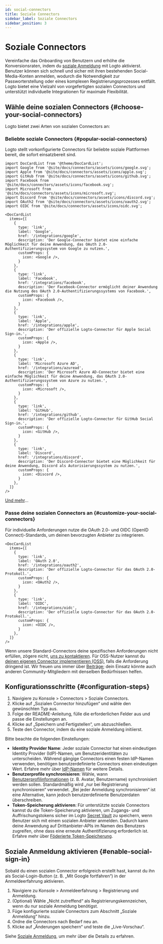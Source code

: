 ```yaml
---
id: social-connectors
title: Soziale Connectors
sidebar_label: Soziale Connectors
sidebar_position: 3
---
```


# Soziale Connectors

Vereinfache das Onboarding von Benutzern und erhöhe die Konversionsraten, indem du [soziale Anmeldung](/end-user-flows/sign-up-and-sign-in/social-sign-in) mit Logto aktivierst. Benutzer können sich schnell und sicher mit ihren bestehenden Social-Media-Konten anmelden, wodurch die Notwendigkeit zur Passworterstellung oder eines komplexen Registrierungsprozesses entfällt. Logto bietet eine Vielzahl von vorgefertigten sozialen Connectors und unterstützt individuelle Integrationen für maximale Flexibilität.

## Wähle deine sozialen Connectors \{#choose-your-social-connectors}

Logto bietet zwei Arten von sozialen Connectors an:

### Beliebte soziale Connectors \{#popular-social-connectors}

Logto stellt vorkonfigurierte Connectors für beliebte soziale Plattformen bereit, die sofort einsatzbereit sind.

```mdx-code-block
import DocCardList from '@theme/DocCardList';
import Google from '@site/docs/connectors/assets/icons/google.svg';
import Apple from '@site/docs/connectors/assets/icons/apple.svg';
import GitHub from '@site/docs/connectors/assets/icons/github.svg';
import Facebook from '@site/docs/connectors/assets/icons/facebook.svg';
import Microsoft from '@site/docs/connectors/assets/icons/microsoft.svg';
import Discord from '@site/docs/connectors/assets/icons/discord.svg';
import OAuth2 from '@site/docs/connectors/assets/icons/oauth2.svg';
import OIDC from '@site/docs/connectors/assets/icons/oidc.svg';

<DocCardList
  items={[
    {
      type: 'link',
      label: 'Google',
      href: '/integrations/google',
      description: 'Der Google-Connector bietet eine einfache Möglichkeit für deine Anwendung, das OAuth 2.0-Authentifizierungssystem von Google zu nutzen.',
      customProps: {
        icon: <Google />,
      }
    },
    {
      type: 'link',
      label: 'Facebook',
      href: '/integrations/facebook',
      description: 'Der Facebook-Connector ermöglicht deiner Anwendung die Nutzung des OAuth 2.0-Authentifizierungssystems von Facebook.',
      customProps: {
        icon: <Facebook />,
      }
    },
    {
      type: 'link',
      label: 'Apple',
      href: '/integrations/apple',
      description: 'Der offizielle Logto-Connector für Apple Social Sign-in.',
      customProps: {
        icon: <Apple />,
      }
    },
    {
      type: 'link',
      label: 'Microsoft Azure AD',
      href: '/integrations/azuread',
      description: 'Der Microsoft Azure AD-Connector bietet eine einfache Möglichkeit für deine Anwendung, das OAuth 2.0-Authentifizierungssystem von Azure zu nutzen.',
      customProps: {
        icon: <Microsoft />,
      }
    },
    {
      type: 'link',
      label: 'GitHub',
      href: '/integrations/github',
      description: 'Der offizielle Logto-Connector für GitHub Social Sign-in.',
      customProps: {
        icon: <GitHub />,
      }
    },
    {
      type: 'link',
      label: 'Discord',
      href: '/integrations/discord',
      description: 'Der Discord-Connector bietet eine Möglichkeit für deine Anwendung, Discord als Autorisierungssystem zu nutzen.',
      customProps: {
        icon: <Discord />,
      }
    },
  ]}
/>
```

[Und mehr](/integrations)...

### Passe deine sozialen Connectors an \{#customize-your-social-connectors}

Für individuelle Anforderungen nutze die OAuth 2.0- und OIDC (OpenID Connect)-Standards, um deinen bevorzugten Anbieter zu integrieren.

```mdx-code-block
<DocCardList
  items={[
    {
      type: 'link',
      label: 'OAuth 2.0',
      href: '/integrations/oauth2',
      description: 'Der offizielle Logto-Connector für das OAuth 2.0-Protokoll.',
      customProps: {
        icon: <OAuth2 />,
      }
    },
    {
      type: 'link',
      label: 'OIDC',
      href: '/integrations/oidc',
      description: 'Der offizielle Logto-Connector für das OAuth 2.0-Protokoll.',
      customProps: {
        icon: <OIDC />,
      }
    },
  ]}
/>
```

Wenn unsere Standard-Connectors deine spezifischen Anforderungen nicht erfüllen, zögere nicht, [uns zu kontaktieren](https://feedback.logto.io/roadmap). Für OSS-Nutzer kannst du [deinen eigenen Connector implementieren (OSS)](/logto-oss/develop-your-connector/implement-connectors#build-a-social-connector), falls die Anforderung dringend ist. Wir freuen uns immer über [Beiträge](/logto-oss/contribution); dein Einsatz könnte auch anderen Community-Mitgliedern mit denselben Bedürfnissen helfen.

## Konfigurationsschritte \{#configuration-steps}

1. Navigiere zu <CloudLink to="/connectors/social">Konsole > Connectors > Soziale Connectors</CloudLink>.
2. Klicke auf „Sozialen Connector hinzufügen“ und wähle den gewünschten Typ aus.
3. Folge der README-Anleitung, fülle die erforderlichen Felder aus und passe die Einstellungen an.
4. Klicke auf „Speichern und Fertigstellen“, um abzuschließen.
5. Teste den Connector, indem du eine soziale Anmeldung initiierst.

Bitte beachte die folgenden Einstellungen:

- **Identity Provider Name**: Jeder soziale Connector hat einen eindeutigen Identity Provider (IdP)-Namen, um Benutzeridentitäten zu unterscheiden. Während gängige Connectors einen festen IdP-Namen verwenden, benötigen benutzerdefinierte Connectors einen eindeutigen Wert. Erfahre mehr über [IdP-Namen](/connectors/connector-data-structure#target-identity-provider-name) für weitere Details.
- **Benutzerprofile synchronisieren**: Wähle, wann [Benutzerprofilinformationen](/user-management/user-data#social-identities) (z. B. Avatar, Benutzername) synchronisiert werden sollen. Standardmäßig wird „nur bei Registrierung synchronisieren“ verwendet. „Bei jeder Anmeldung synchronisieren“ ist eine Alternative, kann jedoch benutzerdefinierte Benutzerdaten überschreiben.
- **Token-Speicherung aktivieren**: Für unterstützte soziale Connectors kannst du die Token-Speicherung aktivieren, um Zugangs- und Auffrischungstokens sicher im Logto [Secret Vault](/secret-vault) zu speichern, wenn Benutzer sich mit einem sozialen Anbieter anmelden. Dadurch kann deine Anwendung auf Drittanbieter-APIs im Namen des Benutzers zugreifen, ohne dass eine erneute Authentifizierung erforderlich ist. Erfahre mehr über [Föderierte Token-Speicherung](/secret-vault/federated-token-set).

## Soziale Anmeldung aktivieren \{#enable-social-sign-in}

Sobald du einen sozialen Connector erfolgreich erstellt hast, kannst du ihn als Social-Login-Button (z. B. „Mit Google fortfahren“) in der Anmeldeerfahrung aktivieren.

1. Navigiere zu <CloudLink to="/sign-in-experience/sign-up-and-sign-in">Konsole > Anmeldeerfahrung > Registrierung und Anmeldung</CloudLink>.
2. (Optional) Wähle „Nicht zutreffend“ als Registrierungskennzeichen, wenn du nur soziale Anmeldung benötigst.
3. Füge konfigurierte soziale Connectors zum Abschnitt „Soziale Anmeldung“ hinzu.
4. Ordne die Connectors nach Bedarf neu an.
5. Klicke auf „Änderungen speichern“ und teste die „Live-Vorschau“.

Siehe [Soziale Anmeldung](/end-user-flows/sign-up-and-sign-in/social-sign-in), um mehr über die Details zu erfahren.
